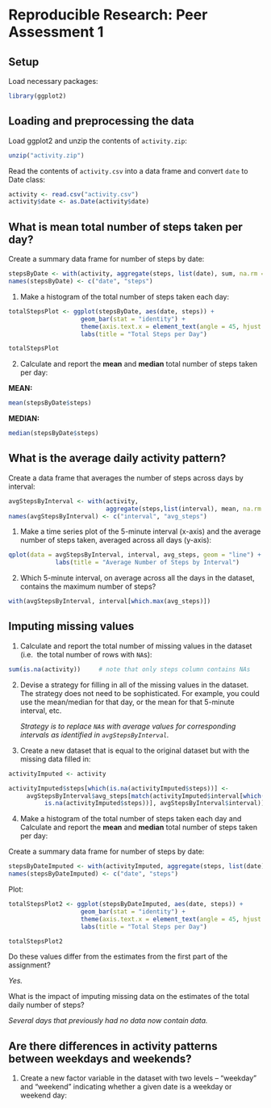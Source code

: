 # Reproducible Research: Peer Assessment 1

## Setup
Load necessary packages:
```r
library(ggplot2)
```

## Loading and preprocessing the data

Load ggplot2 and unzip the contents of `activity.zip`:
```r
unzip("activity.zip")
```

Read the contents of `activity.csv` into a data frame and convert `date` to
Date class:
```r
activity <- read.csv("activity.csv")
activity$date <- as.Date(activity$date)
```

## What is mean total number of steps taken per day?

Create a summary data frame for number of steps by date:
```r
stepsByDate <- with(activity, aggregate(steps, list(date), sum, na.rm = TRUE))
names(stepsByDate) <- c("date", "steps")
```

1. Make a histogram of the total number of steps taken each day:
```r
totalStepsPlot <- ggplot(stepsByDate, aes(date, steps)) + 
                    geom_bar(stat = "identity") +
                    theme(axis.text.x = element_text(angle = 45, hjust = 1)) +
                    labs(title = "Total Steps per Day")
```

```r
totalStepsPlot
```

2. Calculate and report the **mean** and **median** total number of steps taken 
per day:

**MEAN:**
```r
mean(stepsByDate$steps)
```

**MEDIAN:**
```r
median(stepsByDate$steps)
```

## What is the average daily activity pattern?

Create a data frame that averages the number of steps across days by interval:
```r
avgStepsByInterval <- with(activity, 
                           aggregate(steps,list(interval), mean, na.rm = TRUE))
names(avgStepsByInterval) <- c("interval", "avg_steps")
```


1. Make a time series plot of the 5-minute interval (x-axis) and the average 
number of steps taken, averaged across all days (y-axis):
```r
qplot(data = avgStepsByInterval, interval, avg_steps, geom = "line") +
             labs(title = "Average Number of Steps by Interval")
```

2. Which 5-minute interval, on average across all the days in the dataset, 
contains the maximum number of steps?  
```r
with(avgStepsByInterval, interval[which.max(avg_steps)])
```

## Imputing missing values
1. Calculate and report the total number of missing values in the dataset (i.e. 
the total number of rows with `NA`s):
```r
sum(is.na(activity))     # note that only steps column contains NAs
```

2. Devise a strategy for filling in all of the missing values in the dataset. 
The strategy does not need to be sophisticated. For example, you could use the 
mean/median for that day, or the mean for that 5-minute interval, etc.

   *Strategy is to replace `NA`s with average values for corresponding 
intervals as identified in `avgStepsByInterval`.*

3. Create a new dataset that is equal to the original dataset but with the 
missing data filled in:
```r
activityImputed <- activity

activityImputed$steps[which(is.na(activityImputed$steps))] <- 
     avgStepsByInterval$avg_steps[match(activityImputed$interval[which(
          is.na(activityImputed$steps))], avgStepsByInterval$interval)]
```

4. Make a histogram of the total number of steps taken each day and Calculate 
and report the **mean** and **median** total number of steps taken per day:

Create a summary data frame for number of steps by date:
```r
stepsByDateImputed <- with(activityImputed, aggregate(steps, list(date), sum, na.rm = TRUE))
names(stepsByDateImputed) <- c("date", "steps")
```

Plot:
```r
totalStepsPlot2 <- ggplot(stepsByDateImputed, aes(date, steps)) + 
                    geom_bar(stat = "identity") +
                    theme(axis.text.x = element_text(angle = 45, hjust = 1)) +
                    labs(title = "Total Steps per Day")
```

```r
totalStepsPlot2
```

Do these values differ from the estimates from the first part of the assignment? 

*Yes.*

What is the impact of imputing missing data on the estimates of the total daily 
number of steps?

*Several days that previously had no data now contain data.*

## Are there differences in activity patterns between weekdays and weekends?

1. Create a new factor variable in the dataset with two levels -- "weekday" and 
"weekend" indicating whether a given date is a weekday or weekend day:
```r

```
